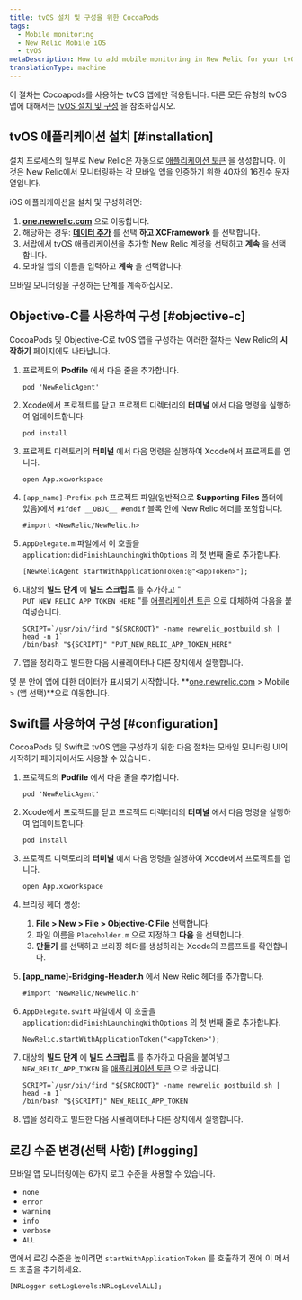 ```yaml
---
title: tvOS 설치 및 구성을 위한 CocoaPods
tags:
  - Mobile monitoring
  - New Relic Mobile iOS
  - tvOS
metaDescription: How to add mobile monitoring in New Relic for your tvOS applications using Cocoapods.
translationType: machine
---
```


이 절차는 Cocoapods를 사용하는 tvOS 앱에만 적용됩니다. 다른 모든 유형의 tvOS 앱에 대해서는 [tvOS 설치 및 구성](/docs/mobile-monitoring/new-relic-mobile-ios/tvos/new-relic-tvos-compatibility-requirements) 을 참조하십시오.

## tvOS 애플리케이션 설치 [#installation]

설치 프로세스의 일부로 New Relic은 자동으로 [애플리케이션 토큰](/docs/mobile-apps/viewing-your-application-token) 을 생성합니다. 이것은 New Relic에서 모니터링하는 각 모바일 앱을 인증하기 위한 40자의 16진수 문자열입니다.

iOS 애플리케이션을 설치 및 구성하려면:

1. **[one.newrelic.com](https://one.newrelic.com/all-capabilities)** 으로 이동합니다.
2. 해당하는 경우: **[데이터 추가](https://one.newrelic.com/launcher/nr1-core.home?pane=eyJuZXJkbGV0SWQiOiJucjEtY29yZS5ob21lLXNjcmVlbiJ9&cards%5B0%5D=eyJuZXJkbGV0SWQiOiJ0dWNzb24ucGxnLWluc3RydW1lbnQtZXZlcnl0aGluZyJ9)** 를 선택 **하고 XCFramework** 를 선택합니다.
3. 서랍에서 tvOS 애플리케이션을 추가할 New Relic 계정을 선택하고 **계속** 을 선택합니다.
4. 모바일 앱의 이름을 입력하고 **계속** 을 선택합니다.

모바일 모니터링을 구성하는 단계를 계속하십시오.

## Objective-C를 사용하여 구성 [#objective-c]

CocoaPods 및 Objective-C로 tvOS 앱을 구성하는 이러한 절차는 New Relic의 **시작하기** 페이지에도 나타납니다.

1. 프로젝트의 **Podfile** 에서 다음 줄을 추가합니다.

   ```
   pod 'NewRelicAgent'
   ```

2. Xcode에서 프로젝트를 닫고 프로젝트 디렉터리의 **터미널** 에서 다음 명령을 실행하여 업데이트합니다.

   ```
   pod install
   ```

3. 프로젝트 디렉토리의 **터미널** 에서 다음 명령을 실행하여 Xcode에서 프로젝트를 엽니다.

   ```
   open App.xcworkspace
   ```

4. `[app_name]-Prefix.pch` 프로젝트 파일(일반적으로 **Supporting Files** 폴더에 있음)에서 `#ifdef __OBJC__ #endif` 블록 안에 New Relic 헤더를 포함합니다.

   ```
   #import <NewRelic/NewRelic.h>
   ```

5. `AppDelegate.m` 파일에서 이 호출을 `application:didFinishLaunchingWithOptions` 의 첫 번째 줄로 추가합니다.

   ```
   [NewRelicAgent startWithApplicationToken:@"<appToken>"];
   ```

6. 대상의 **빌드 단계** 에 **빌드 스크립트** 를 추가하고 " `PUT_NEW_RELIC_APP_TOKEN_HERE` "를 [애플리케이션 토큰](/docs/mobile-apps/viewing-your-application-token) 으로 대체하여 다음을 붙여넣습니다.

   ```
   SCRIPT=`/usr/bin/find "${SRCROOT}" -name newrelic_postbuild.sh | head -n 1`
   /bin/bash "${SCRIPT}" "PUT_NEW_RELIC_APP_TOKEN_HERE"
   ```

7. 앱을 정리하고 빌드한 다음 시뮬레이터나 다른 장치에서 실행합니다.

몇 분 안에 앱에 대한 데이터가 표시되기 시작합니다. **[one.newrelic.com](https://one.newrelic.com/all-capabilities) > Mobile > (앱 선택)**으로 이동합니다.

## Swift를 사용하여 구성 [#configuration]

CocoaPods 및 Swift로 tvOS 앱을 구성하기 위한 다음 절차는 모바일 모니터링 UI의 시작하기 페이지에서도 사용할 수 있습니다.

1. 프로젝트의 **Podfile** 에서 다음 줄을 추가합니다.

   ```
   pod 'NewRelicAgent'
   ```

2. Xcode에서 프로젝트를 닫고 프로젝트 디렉터리의 **터미널** 에서 다음 명령을 실행하여 업데이트합니다.

   ```
   pod install
   ```

3. 프로젝트 디렉토리의 **터미널** 에서 다음 명령을 실행하여 Xcode에서 프로젝트를 엽니다.

   ```
   open App.xcworkspace
   ```

4. 브리징 헤더 생성:

   1. **File > New > File > Objective-C File** 선택합니다.
   2. 파일 이름을 `Placeholder.m` 으로 지정하고 **다음** 을 선택합니다.
   3. **만들기** 를 선택하고 브리징 헤더를 생성하라는 Xcode의 프롬프트를 확인합니다.

5. **\[app_name]-Bridging-Header.h** 에서 New Relic 헤더를 추가합니다.

   ```
   #import "NewRelic/NewRelic.h"
   ```

6. `AppDelegate.swift` 파일에서 이 호출을 `application:didFinishLaunchingWithOptions` 의 첫 번째 줄로 추가합니다.

   ```
   NewRelic.startWithApplicationToken("<appToken>");
   ```

7. 대상의 **빌드 단계** 에 **빌드 스크립트** 를 추가하고 다음을 붙여넣고 `NEW_RELIC_APP_TOKEN` 을 [애플리케이션 토큰](/docs/mobile-apps/viewing-your-application-token) 으로 바꿉니다.

   ```
   SCRIPT=`/usr/bin/find "${SRCROOT}" -name newrelic_postbuild.sh | head -n 1`
   /bin/bash "${SCRIPT}" NEW_RELIC_APP_TOKEN
   ```

8. 앱을 정리하고 빌드한 다음 시뮬레이터나 다른 장치에서 실행합니다.

## 로깅 수준 변경(선택 사항) [#logging]

모바일 앱 모니터링에는 6가지 로그 수준을 사용할 수 있습니다.

* `none`
* `error`
* `warning`
* `info`
* `verbose`
* `ALL`

앱에서 로깅 수준을 높이려면 `startWithApplicationToken` 를 호출하기 전에 이 메서드 호출을 추가하세요.

```
[NRLogger setLogLevels:NRLogLevelALL];
```
